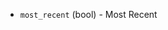 <!-- Code generated from the comments of the MachineImageFilter struct in builder/triton/source_machine_config.go; DO NOT EDIT MANUALLY -->

-   `most_recent` (bool) - Most Recent
